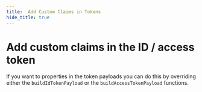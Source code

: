 ```yaml
---
title:  Add Custom Claims in Tokens
hide_title: true
---
```


# Add custom claims in the ID / access token 

If you want to properties in the token payloads you can do this by overriding either the `buildIdTokenPayload` or the `buildAccessTokenPayload` functions.

